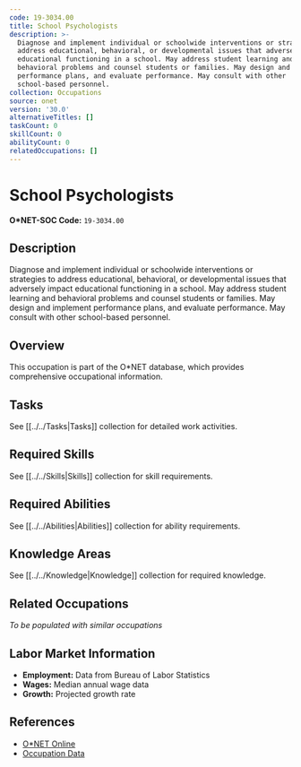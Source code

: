 ```yaml
---
code: 19-3034.00
title: School Psychologists
description: >-
  Diagnose and implement individual or schoolwide interventions or strategies to
  address educational, behavioral, or developmental issues that adversely impact
  educational functioning in a school. May address student learning and
  behavioral problems and counsel students or families. May design and implement
  performance plans, and evaluate performance. May consult with other
  school-based personnel.
collection: Occupations
source: onet
version: '30.0'
alternativeTitles: []
taskCount: 0
skillCount: 0
abilityCount: 0
relatedOccupations: []
---
```

# School Psychologists

**O*NET-SOC Code:** `19-3034.00`

## Description

Diagnose and implement individual or schoolwide interventions or strategies to address educational, behavioral, or developmental issues that adversely impact educational functioning in a school. May address student learning and behavioral problems and counsel students or families. May design and implement performance plans, and evaluate performance. May consult with other school-based personnel.

## Overview

This occupation is part of the O*NET database, which provides comprehensive occupational information.

## Tasks

See [[../../Tasks|Tasks]] collection for detailed work activities.

## Required Skills

See [[../../Skills|Skills]] collection for skill requirements.

## Required Abilities

See [[../../Abilities|Abilities]] collection for ability requirements.

## Knowledge Areas

See [[../../Knowledge|Knowledge]] collection for required knowledge.

## Related Occupations

*To be populated with similar occupations*

## Labor Market Information

- **Employment:** Data from Bureau of Labor Statistics
- **Wages:** Median annual wage data
- **Growth:** Projected growth rate

## References

- [O*NET Online](https://www.onetonline.org/link/summary/19-3034.00)
- [Occupation Data](https://www.onetcenter.org/)
